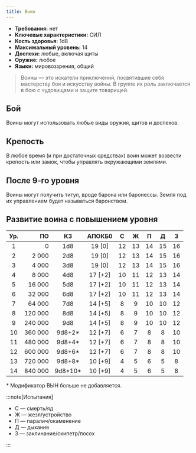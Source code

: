 ```yaml
---
title: Воин
---
```


- **Требования:** нет
- **Ключевые характеристики:** СИЛ
- **Кость здоровья:** 1d8
- **Максимальный уровень:** 14
- **Доспехи:** любые, включая щиты
- **Оружие:** любое
- **Языки:** мировоззрения, общий

> Воины — это искатели приключений, посвятившие себя мастерству боя и искусству войны. В группе их роль заключается в бою с чудовищами и защите товарищей.

## Бой

Воины могут использовать любые виды оружия, щитов и доспехов.

## Крепость

В любое время (и при достаточных средствах) воин может возвести крепость или замок, чтобы управлять окружающими землями.

## После 9-го уровня

Воины могут получить титул, вроде барона или баронессы. Земля под их управлением будет называться баронством.

## Развитие воина с повышением уровня

| Ур. |      ПО |    КЗ    | АПОКБ0  |  C  |  Ж  |  П  |  Д  |  З  |
| :-: | ------: | :------: | :-----: | :-: | :-: | :-: | :-: | :-: |
|  1  |       0 |   1d8    | 19 [0]  | 12  | 13  | 14  | 15  | 16  |
|  2  |   2 000 |   2d8    | 19 [0]  | 12  | 13  | 14  | 15  | 16  |
|  3  |   4 000 |   3d8    | 19 [0]  | 12  | 13  | 14  | 15  | 16  |
|  4  |   8 000 |   4d8    | 17 [+2] | 10  | 11  | 12  | 13  | 14  |
|  5  |  16 000 |   5d8    | 17 [+2] | 10  | 11  | 12  | 13  | 14  |
|  6  |  32 000 |   6d8    | 17 [+2] | 10  | 11  | 12  | 13  | 14  |
|  7  |  64 000 |   7d8    | 14 [+5] |  8  |  9  | 10  | 10  | 12  |
|  8  | 120 000 |   8d8    | 14 [+5] |  8  |  9  | 10  | 10  | 12  |
|  9  | 240 000 |   9d8    | 14 [+5] |  8  |  9  | 10  | 10  | 12  |
| 10  | 360 000 | 9d8+2\*  | 12 [+7] |  6  |  7  |  8  |  8  | 10  |
| 11  | 480 000 | 9d8+4\*  | 12 [+7] |  6  |  7  |  8  |  8  | 10  |
| 12  | 600 000 | 9d8+6\*  | 12 [+7] |  6  |  7  |  8  |  8  | 10  |
| 13  | 720 000 | 9d8+8\*  | 10 [+9] |  4  |  5  |  6  |  5  |  8  |
| 14  | 840 000 | 9d8+10\* | 10 [+9] |  4  |  5  |  6  |  5  |  8  |

\* Модификатор ВЫН больше не добавляется.

:::note[Испытания]

- С — смерть/яд
- Ж — жезл/устройство
- П — паралич/окаменение
- Д — дыхание
- З — заклинание/скипетр/посох

:::
